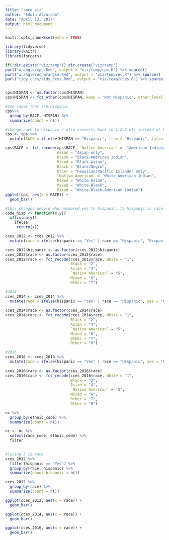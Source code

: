 ```yaml
---
title: "race_viz"
author: "Edwin Alvarado"
date: "April 13, 2017"
output: html_document
---
```


```r
knitr::opts_chunk$set(echo = TRUE)
```

```r
library(tidyverse)
library(knitr)
library(forcats)
```

```r
if(!dir.exists("viz/temp")) dir.create("viz/temp")
purl("wrangle/cps.Rmd", output = "viz/temp/cps.R") %>% source()
purl("wrangle/nc_wrangle.Rmd", output = "viz/temp/nc.R") %>% source()
purl("tidy_cces/tidy_cces.Rmd", output = "viz/temp/cces.R") %>% source()
```

```r

```

```r
cps$HISPAN <- as.factor(cps$HISPAN)
cps$HISPAN <- fct_other(cps$HISPAN, keep = "Not Hispanic", other_level = "Hispanic")

#see cases that are hispanic
cps%>%
  group_by(RACE, HISPAN) %>%
  summarize(count = n())

#change race to hispanic / also converts back to 1,2,3 etc instead of White, Black etc
cps <- cps %>%
  mutate(RACE = if_else(HISPAN == "Hispanic", true = "Hispanic", false = RACE, missing = RACE))

cps$RACE <- fct_recode(cps$RACE, `Native American` =  "American Indian/Aleut/Eskimo",
                       Asian = "Asian only",
                       Black = "Black-American Indian",
                       Mixed = "Black-Asian",
                       Black = "Black/Negro",
                       Other = "Hawaiian/Pacific Islander only",
                       `Native American` = "White-American Indian",
                       Mixed = "White-Asian",
                       Mixed = "White-Black",
                       Mixed = "White-Black-American Indian")
ggplot(cps, aes(x = RACE)) +
  geom_bar()
```

```r
#this changes people who answered yes to hispanic, to hispanic in race column
code_hisp <- function(x,y){
  if(is.na(y))
    ifelse
     return(x)}

cces_2012 <- cces_2012 %>%
  mutate(race = ifelse(hispanic == "Yes" | race == "Hispanic", "Hispanic", race))

cces_2012$hispanic <- as.factor(cces_2012$hispanic)  
cces_2012$race <- as.factor(cces_2012$race)
cces_2012$race <- fct_recode(cces_2012$race, White = "1",
                             Black = "2",
                             Asian = "4",
                             `Native American` = "5",
                             Mixed = "6",
                             Other = "7")

#2014
cces_2014 <- cces_2014 %>%
  mutate(race = ifelse(hispanic == "Yes" | race == "Hispanic", yes = "Hispanic", no = race))
  
cces_2014$race <- as.factor(cces_2014$race)
cces_2014$race <- fct_recode(cces_2014$race, White = "1",
                             Black = "2",
                             Asian = "4",
                             `Native American` = "5",
                             Mixed = "6",
                             Other = "7",
                             Other = "8")

#2016
cces_2016 <- cces_2016 %>%
  mutate(race = ifelse(hispanic == "Yes" | race == "Hispanic", yes = "Hispanic", no = race))
  
cces_2016$race <- as.factor(cces_2016$race)
cces_2016$race <- fct_recode(cces_2016$race, White = "1",
                             Black = "2",
                             Asian = "4",
                             `Native American` = "5",
                             Mixed = "6",
                             Other = "7",
                             Other = "8")
```

```r
nc %>%
  group_by(ethnic_code) %>%
  summarize(count = n())

nc <- nc %>%
  select(race_code, ethnic_code) %>%
  filter
  
```

```r
#losing 3 in race
cces_2012 %>%
  filter(hispanic == "Yes") %>%
  group_by(race, hispanic) %>%
  summarize(count_hispanic = n())

cces_2012 %>%
  group_by(race) %>%
  summarize(count = n())
```

```r
ggplot(cces_2012, aes(x = race)) +
  geom_bar()


```

```r
ggplot(cces_2014, aes(x = race)) +
  geom_bar()
```

```r
ggplot(cces_2016, aes(x = race)) +
  geom_bar()
```

